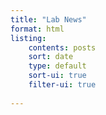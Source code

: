 ```yaml
---
title: "Lab News"
format: html
listing: 
    contents: posts
    sort: date
    type: default
    sort-ui: true
    filter-ui: true
    
---
```

